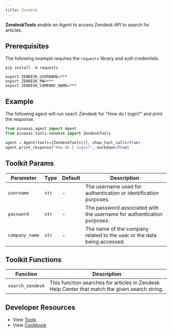 ```yaml
---
title: Zendesk
---
```


**ZendeskTools** enable an Agent to access Zendesk API to search for articles.

## Prerequisites

The following example requires the `requests` library and auth credentials.

```shell
pip install -U requests
```

```shell
export ZENDESK_USERNAME=***
export ZENDESK_PW=***
export ZENDESK_COMPANY_NAME=***
```

## Example

The following agent will run seach Zendesk for "How do I login?" and print the response.

```python cookbook/tools/zendesk_tools.py
from pinaxai.agent import Agent
from pinaxai.tools.zendesk import ZendeskTools

agent = Agent(tools=[ZendeskTools()], show_tool_calls=True)
agent.print_response("How do I login?", markdown=True)
```

## Toolkit Params

| Parameter      | Type  | Default | Description                                                             |
| -------------- | ----- | ------- | ----------------------------------------------------------------------- |
| `username`     | `str` | -       | The username used for authentication or identification purposes.        |
| `password`     | `str` | -       | The password associated with the username for authentication purposes.  |
| `company_name` | `str` | -       | The name of the company related to the user or the data being accessed. |

## Toolkit Functions

| Function         | Description                                                                                    |
| ---------------- | ---------------------------------------------------------------------------------------------- |
| `search_zendesk` | This function searches for articles in Zendesk Help Center that match the given search string. |

## Developer Resources

- View [Tools](https://github.com/Pinax-Labs/pinaxai/blob/main/libs/pinaxai/pinaxai/tools/zendesk.py)
- View [Cookbook](https://github.com/Pinax-Labs/pinaxai/blob/main/cookbook/tools/zendesk_tools.py)
